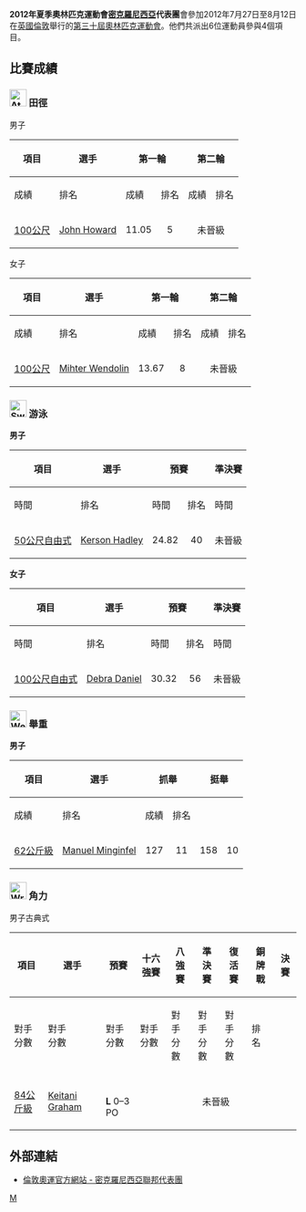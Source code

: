 {{noteTA|G1=Sports}}
{{Infobox Country Olympics
|NOC= FSM
|games= 2012年夏季
|competitors= 6
|sports= 4
|flagbearer= Manuel Minginfel
}}

'''2012年夏季奧林匹克運動會[[密克羅尼西亞|密克羅尼西亞]]代表團'''會參加2012年7月27日至8月12日在[[英國|英國]][[倫敦|倫敦]]舉行的[[2012年夏季奧林匹克運動會|第三十屆奧林匹克運動會]]。他們共派出6位運動員參與4個項目。

== 比賽成績 ==
=== [[File:Athletics_pictogram.svg|30px]] 田徑 ===
{{main|2012年夏季奧林匹克運動會田徑比賽}}

;男子
{| class="wikitable" style="font-size:90%"
|-
!rowspan="2"|項目
!rowspan="2"|選手
!colspan="2"|第一輪
!colspan="2"|第二輪
!colspan="2"|準決賽
!colspan="2"|決賽
|-style="font-size:95%"
!成績
!排名
!成績
!排名
!成績
!排名
!成績
!排名
|-
|[[2012年夏季奧林匹克運動會田徑比賽－男子100公尺|100公尺]]
|[[John_Howard|John Howard]]
|align=center|11.05
|align=center|5
|colspan=6 bgcolor=F4C2C2 align=center|未晉級
|}
;女子
{| class="wikitable" style="font-size:90%"
|-
!rowspan="2"|項目
!rowspan="2"|選手
!colspan="2"|第一輪
!colspan="2"|第二輪
!colspan="2"|準決賽
!colspan="2"|決賽
|-style="font-size:95%"
!成績
!排名
!成績
!排名
!成績
!排名
!成績
!排名
|-
|[[2012年夏季奧林匹克運動會田徑比賽－女子100公尺|100公尺]]
|[[Mihter_Wendolin|Mihter Wendolin]]
|align=center|13.67
|align=center|8
|colspan=6 bgcolor=F4C2C2 align=center|未晉級
|}

=== [[File:Swimming_pictogram.svg|30px]] 游泳 ===
{{main|2012年夏季奧林匹克運動會游泳比賽}}

'''男子'''
{| class="wikitable" style="font-size:90%"
|-
!rowspan="2"|項目
!rowspan="2"|選手
!colspan="2"|預賽
!colspan="2"|準決賽
!colspan="2"|決賽
|-
!時間
!排名
!時間
!排名
!時間
!排名
|-
|[[2012年夏季奧林匹克運動會男子50米自由泳比賽|50公尺自由式]]
|[[Kerson_Hadley|Kerson Hadley]]
|align=center|24.82
|align=center|40
|colspan=4 bgcolor=F4C2C2 align=center|未晉級
|}
'''女子'''
{| class="wikitable" style="font-size:90%"
|-
!rowspan="2"|項目
!rowspan="2"|選手
!colspan="2"|預賽
!colspan="2"|準決賽
!colspan="2"|決賽
|-
!時間
!排名
!時間
!排名
!時間
!排名
|-
|[[2012年夏季奧林匹克運動會女子100米自由泳比賽|100公尺自由式]]
|[[Debra_Daniel|Debra Daniel]]
|align=center|30.32
|align=center|56
|colspan=4 bgcolor=F4C2C2 align=center|未晉級
|}

=== [[File:Weightlifting_pictogram.svg|30px]] 舉重 ===
{{main|2012年夏季奧林匹克運動會舉重比賽}}

'''男子'''
{| class="wikitable" style="font-size:90%"
|-
!rowspan="2"|項目
!rowspan="2"|選手
!colspan="2"|抓舉
!colspan="2"|挺舉
!rowspan="2" width=50|總成績
!rowspan="2" width=50|排名
|-style="font-size:95%"
!成績
!排名
!成績
!排名
|-
|[[2012年夏季奧林匹克運動會舉重比賽－男子62公斤級|62公斤級]]
|[[Manuel_Minginfel|Manuel Minginfel]]
|align=center|127
|align=center|11
|align=center|158
|align=center|10
|align=center|285
|align=center|10
|}

=== [[File:Wrestling_pictogram.svg|30px]] 角力 ===
{{main|2012年夏季奧林匹克運動會角力比賽}}

;男子古典式
{| class="wikitable" style="font-size:90%"
|-
!rowspan="2"|項目
!rowspan="2"|選手
!預賽
!十六強賽
!八強賽
!準決賽
!復活賽
!銅牌戰
!colspan="2"|決賽
|-
!對手<br />分數
!對手<br />分數
!對手<br />分數
!對手<br />分數
!對手<br />分數
!對手<br />分數
!對手<br />分數
!排名
|-
|align=left| [[2012年夏季奧林匹克運動會摔跤比賽－男子古典式84公斤級|84公斤級]]
|align=left| [[Keitani_Graham|Keitani Graham]] 
|{{flagIOCathlete|[[Chas_Betts|Betts]]|USA|2012年夏季}}<br />'''L''' 0–3 PO
|colspan=7 bgcolor=F4C2C2 align=center|未晉級
|}

== 外部連結 ==
* [https://web.archive.org/web/20120801104137/http://www.london2012.com/country/micronesia/ 倫敦奧運官方網站 - 密克羅尼西亞聯邦代表團] {{En}}

{{Nations at the 2012 Summer Olympics}}

[[Category:2012年夏季奧林匹克運動會代表團|M]]